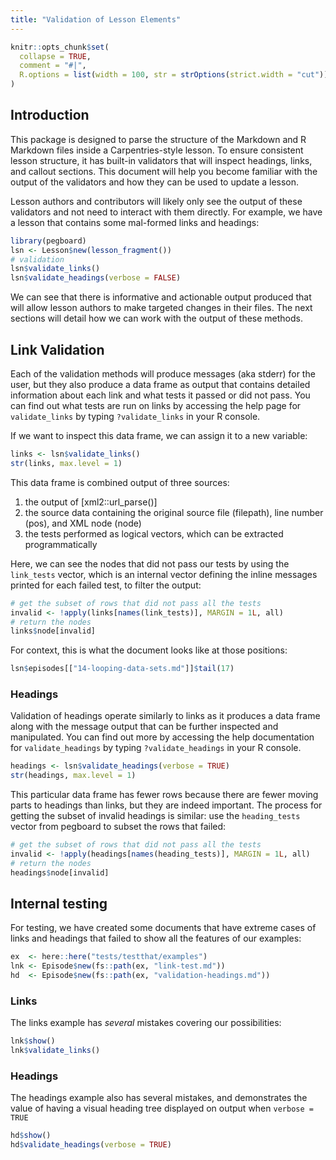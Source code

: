 ```yaml
---
title: "Validation of Lesson Elements"
---
```


```r
knitr::opts_chunk$set(
  collapse = TRUE,
  comment = "#|",
  R.options = list(width = 100, str = strOptions(strict.width = "cut"))
)
```

## Introduction

This package is designed to parse the structure of the Markdown and R Markdown
files inside a Carpentries-style lesson. To ensure consistent lesson structure,
it has built-in validators that will inspect headings, links, and callout
sections. This document will help you become familiar with the output of the
validators and how they can be used to update a lesson.

Lesson authors and contributors will likely only see the output of these
validators and not need to interact with them directly. For example, we have a
lesson that contains some mal-formed links and headings:

```r
library(pegboard)
lsn <- Lesson$new(lesson_fragment())
# validation
lsn$validate_links()
lsn$validate_headings(verbose = FALSE)
```

We can see that there is informative and actionable output produced that will
allow lesson authors to make targeted changes in their files. The next sections
will detail how we can work with the output of these methods.

## Link Validation

Each of the validation methods will produce messages (aka stderr) for the user,
but they also produce a data frame as output that contains detailed information
about each link and what tests it passed or did not pass. You can find out what
tests are run on links by accessing the help page for `validate_links` by typing 
`?validate_links` in your R console.

If we want to inspect this data frame, we can assign it to a new variable:

```r
links <- lsn$validate_links()
str(links, max.level = 1)
```

This data frame is combined output of three sources:

1. the output of [xml2::url_parse()]
2. the source data containing the original source file (filepath), line number
   (pos), and XML node (node)
3. the tests performed as logical vectors, which can be extracted programmatically

Here, we can see the nodes that did not pass our tests by using the `link_tests`
vector, which is an internal vector defining the inline messages printed for 
each failed test, to filter the output:

```r
# get the subset of rows that did not pass all the tests
invalid <- !apply(links[names(link_tests)], MARGIN = 1L, all)
# return the nodes
links$node[invalid]
```

For context, this is what the document looks like at those positions:

```r
lsn$episodes[["14-looping-data-sets.md"]]$tail(17)
```

### Headings

Validation of headings operate similarly to links as it produces a data frame
along with the message output that can be further inspected and manipulated. You
can find out more by accessing the help documentation for `validate_headings` by
typing `?validate_headings` in your R console.

```r
headings <- lsn$validate_headings(verbose = TRUE)
str(headings, max.level = 1)
```

This particular data frame has fewer rows because there are fewer moving parts
to headings than links, but they are indeed important. The process for getting 
the subset of invalid headings is similar: use the `heading_tests` vector from
pegboard to subset the rows that failed:


```r
# get the subset of rows that did not pass all the tests
invalid <- !apply(headings[names(heading_tests)], MARGIN = 1L, all)
# return the nodes
headings$node[invalid]
```


## Internal testing

For testing, we have created some documents that have extreme cases of links and
headings that failed to show all the features of our examples:

```r
ex  <- here::here("tests/testthat/examples")
lnk <- Episode$new(fs::path(ex, "link-test.md"))
hd  <- Episode$new(fs::path(ex, "validation-headings.md"))
```

### Links

The links example has _several_ mistakes covering our possibilities:

```r
lnk$show()
lnk$validate_links()
```

### Headings

The headings example also has several mistakes, and demonstrates the value of
having a visual heading tree displayed on output when `verbose = TRUE`

```r
hd$show()
hd$validate_headings(verbose = TRUE)
```



